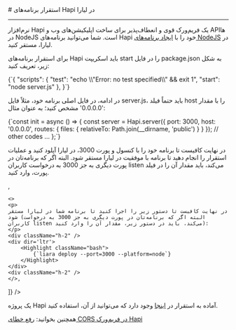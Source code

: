 

<Layout>
<Head>
<title>مستندات استقرار برنامه‌های Hapi - لیارا</title>
<meta property="og:title" content="مستندات خدمات رایانش ابری لیارا" />
<meta property="og:description" content="مستندات مربوط به نحوه استقرار برنامه‌های Hapi در پلتفرم NodeJS در لیارا"  />
</Head>
# استقرار برنامه‌های Hapi در لیارا
<hr className="mb-2" />
نرم‌افزار Hapi یک فریم‌ورک قوی و انعطاف‌پذیر برای ساخت اپلیکیشن‌های وب و API‌ها در NodeJS است. 
شما می‌توانید برنامه‌های Hapi خود را با <a href="../../how-tos/create-app" className="text-[#2196f3] ">ایجاد برنامه‌های NodeJS</a> در لیارا، مستقر کنید.

برای استقرار برنامه‌های Hapi باید اسکریپت <Important>start</Important> را در فایل <Important>package.json</Important> به شکل زیر، تعریف کنید:

<div className="h-2" />
<div dir='ltr'>
    <Highlight className="json">
        {`{
    "scripts": {
    "test": "echo \\"Error: no test specified\\" && exit 1",
    "start": "node server.js"
  },
}`}
    </Highlight>
</div>
<div className="h-2" />

در ادامه، در فایل اصلی برنامه خود، مثلاً فایل <Important>server.js</Important>، باید حتماً فیلد <Important>host</Important> را با مقدار <Important>'0.0.0.0'</Important> مشخص کنید؛ به عنوان مثال:
<div className="h-2" />
<div dir='ltr'>
    <Highlight className="js">
        {`const init = async () => {
    const server = Hapi.server({
        port: 3000,
        host: '0.0.0.0',
        routes: {
            files: {
                relativeTo: Path.join(__dirname, 'public')
            }
        }
    });
    // other codes ...
};`}
    </Highlight>
</div>
<div className="h-2" />

<Section id="deploy" title="استقرار برنامه" />
<Tabs 
    tabs={["Liara Console", "Liara CLI"]} 
    content={[
    <>
    <p>
    در نهایت کافیست تا برنامه خود را با کنسول و پورت 3000، در لیارا آپلود کنید و عملیات استقرار را انجام دهید تا برنامه با موفقیت در لیارا مستقر شود. البته اگر که برنامه‌تان در پورت دیگری به جز 3000 به درخواست کاربران listen می‌کند، باید مقدار آن را در فیلد پورت، وارد کنید.
    </p>
    </>,

    <>
    <p>
    در نهایت کافیست تا دستور زیر را اجرا کنید تا برنامه شما در لیارا مستقر شود (البته اگر که برنامه‌تان در پورت دیگری به جز 3000 به درخواست کاربران listen می‌کند، باید در دستور زیر، مقدار آن را وارد کنید):
    </p>
    <div className="h-2" />
    <div dir='ltr'>
        <Highlight className="bash">
            {`liara deploy --port=3000 --platform=node`}
        </Highlight>
    </div>
    <div className="h-2" />
    </>,

]} 
/>

<Alert variant="success">
<p>
یک پروژه Hapi آماده به استقرار در <a href="https://github.com/liara-cloud/hapi-getting-started" className="text-[#2196f3] ">اینجا</a> وجود دارد که می‌توانید از آن، استفاده کنید.
</p>
</Alert>
<Alert variant="success">
<p>
همچنین بخوانید: <a href="../../fix-common-errors/cors-error/hapi" className="text-[#2196f3] ">رفع خطای CORS در فریم‌ورک Hapi</a>
</p>
</Alert>

</Layout>